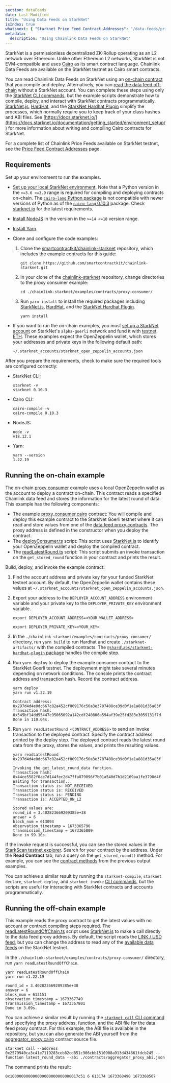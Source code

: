 ```yaml
---
section: dataFeeds
date: Last Modified
title: "Using Data Feeds on StarkNet"
isIndex: true
whatsnext: { "Starknet Price Feed Contract Addresses": "/data-feeds/price-feeds/addresses?network=starknet" }
metadata:
  description: "Using Chainlink Data Feeds on StarkNet"
---
```


StarkNet is a permissionless decentralized ZK-Rollup operating as an L2 network over Ethereum. Unlike other Ethereum L2 networks, StarkNet is not EVM-compatible and uses [Cairo](https://docs.cairo-lang.org/index.html) as its smart contract language. Chainlink Data Feeds are available on the StarkNet testnet as Cairo smart contracts.

You can read Chainlink Data Feeds on StarkNet using an [on-chain contract](#running-the-on-chain-example) that you compile and deploy. Alternatively, you can [read the data feed off-chain](#running-the-off-chain-example) without a StarkNet account. You can complete these steps using only the [StarkNet CLI commands](https://docs.starknet.io/documentation/tools/CLI/commands/), but the example scripts demonstrate how to compile, deploy, and interact with StarkNet contracts programmatically. [StarkNet.js](https://www.starknetjs.com/), [HardHat](https://hardhat.org/), and the [StarkNet Hardhat Plugin](https://shard-labs.github.io/starknet-hardhat-plugin/) simplify the processes, which normally require you to keep track of your class hashes and ABI files. See [https://docs.starknet.io/](https://docs.starknet.io/documentation/getting_started/environment_setup/) for more information about writing and compiling Cairo contracts for StarkNet.

For a complete list of Chainlink Price Feeds available on StarkNet testnet, see the [Price Feed Contract Addresses](/data-feeds/price-feeds/addresses?network=starknet) page.

## Requirements

Set up your environment to run the examples.

- [Set up your local StarkNet environment](https://docs.starknet.io/documentation/getting_started/environment_setup/). Note that a Python version in the `>=3.6 <=3.9` range is required for compiling and deploying contracts on-chain. The [`cairo-lang` Python package](https://pypi.org/project/cairo-lang/) is not compatible with newer versions of Python as of the [`cairo-lang` 0.10.3](https://pypi.org/project/cairo-lang/0.10.3/) package. Check [starknet.io](https://docs.starknet.io/documentation/getting_started/environment_setup/) for the latest requirements.
- [Install NodeJS](https://nodejs.org/en/download/) in the version in the `>=14 <=18` version range.
- [Install Yarn](https://classic.yarnpkg.com/lang/en/docs/install/).
- Clone and configure the code examples:

  1. Clone the [smartcontractkit/chainlink-starknet](https://github.com/smartcontractkit/chainlink-starknet) repository, which includes the example contracts for this guide:

     ```shell
     git clone https://github.com/smartcontractkit/chainlink-starknet.git
     ```

  1. In your clone of the [chainlink-starknet](https://github.com/smartcontractkit/chainlink-starknet) repository, change directories to the proxy consumer example:

     ```shell
     cd ./chainlink-starknet/examples/contracts/proxy-consumer/
     ```

  1. Run `yarn install` to install the required packages including [StarkNet.js](https://www.starknetjs.com/), [HardHat](https://hardhat.org/), and the [StarkNet Hardhat Plugin](https://shard-labs.github.io/starknet-hardhat-plugin/).

     ```shell
     yarn install
     ```

- If you want to run the on-chain examples, you must [set up a StarkNet account](https://docs.starknet.io/documentation/getting_started/account_setup/) on StarkNet's `alpha-goerli` network and fund it with [testnet ETH](https://faucet.goerli.starknet.io/). These examples expect the OpenZeppelin wallet, which stores your addresses and private keys in the following default path:

  ```
  ~/.starknet_accounts/starknet_open_zeppelin_accounts.json
  ```

After you prepare the requirements, check to make sure the required tools are configured correctly:

- StarkNet CLI:

  ```text
  starknet -v
  starknet 0.10.3
  ```

- Cairo CLI:

  ```text
  cairo-compile -v
  cairo-compile 0.10.3
  ```

- NodeJS:

  ```text
  node -v
  v18.12.1
  ```

- Yarn:

  ```text
  yarn --version
  1.22.19
  ```

## Running the on-chain example

The on-chain [proxy consumer](https://github.com/smartcontractkit/chainlink-starknet/tree/develop/examples/contracts/proxy-consumer/) example uses a local OpenZeppelin wallet as the account to deploy a contract on-chain. This contract reads a specified Chainlink data feed and stores the information for the latest round of data. This example has the following components:

- The example [proxy_consumer.cairo](https://github.com/smartcontractkit/chainlink-starknet/blob/develop/examples/contracts/proxy-consumer/src/proxy_consumer.cairo) contract: You will compile and deploy this example contract to the StarkNet Goerli testnet where it can read and store values from one of the [data feed proxy contracts](https://docs.chain.link/data-feeds/price-feeds/addresses?network=starknet). The proxy address is defined in the constructor when you deploy the contract.
- The [deployConsumer.ts](https://github.com/smartcontractkit/chainlink-starknet/tree/develop/examples/contracts/proxy-consumer/scripts/deployConsumer.ts) script: This script uses [StarkNet.js](https://www.starknetjs.com/) to identify your OpenZeppelin wallet and deploy the compiled contract.
- The [readLatestRound.ts](https://github.com/smartcontractkit/chainlink-starknet/tree/develop/examples/contracts/proxy-consumer/scripts/readLatestRound.ts) script: This script submits an invoke transaction on the `get_stored_round` function in your contract and prints the result.

Build, deploy, and invoke the example contract:

1. Find the account address and private key for your funded StarkNet testnet account. By default, the OpenZeppelin wallet contains these values at `~/.starknet_accounts/starknet_open_zeppelin_accounts.json`.
1. Export your address to the `DEPLOYER_ACCOUNT_ADDRESS` environment variable and your private key to the `DEPLOYER_PRIVATE_KEY` environment variable.

   ```shell
   export DEPLOYER_ACCOUNT_ADDRESS=<YOUR_WALLET_ADDRESS>
   ```

   ```shell
   export DEPLOYER_PRIVATE_KEY=<YOUR_KEY>
   ```

1. In the `./chainlink-starknet/examples/contracts/proxy-consumer/` directory, run `yarn build` to run Hardhat and create `./starknet-artifacts/` with the compiled contracts. The [`@shardlabs/starknet-hardhat-plugin` package](https://www.npmjs.com/package/@shardlabs/starknet-hardhat-plugin) handles the compile step.
1. Run `yarn deploy` to deploy the example consumer contract to the StarkNet Goerli testnet. The deployment might take several minutes depending on network conditions. The console prints the contract address and transaction hash. Record the contract address.

   ```text
   yarn deploy
   yarn run v1.22.19

   Contract address: 0x297d4d4e0dc667c82a452cf809176c50a3e3707408ce39d0f1a1a881d35a83f
   Transaction hash: 0x545bf14dd55447c95065092a142cdf240806a594af39e25fd283e3059131f7d
   Done in 110.04s.
   ```

1. Run `yarn readLatestRound <CONTRACT_ADDRESS>` to send an invoke transaction to the deployed contract. Specify the contract address printed by the deploy step. The deployed contract reads the latest round data from the proxy, stores the values, and prints the resulting values.

   ```text
   yarn readLatestRound 0x297d4d4e0dc667c82a452cf809176c50a3e3707408ce39d0f1a1a881d35a83f

   Invoking the get_latest_round_data function.
   Transaction hash: 0x44ce5582f0ae7d144fec2d47ffa879096f7b01a540d7b1d2169aa1fe3798d4f
   Waiting for transaction...
   Transaction status is: NOT_RECEIVED
   Transaction status is: RECEIVED
   Transaction status is: PENDING
   Transaction is: ACCEPTED_ON_L2

   Stored values are:
   round_id = 3.402823669209385e+38
   answer = 6
   block_num = 613094
   observation_timestamp = 1673365796
   transmission_timestamp = 1673365809
   Done in 99.10s.
   ```

If the invoke request is successful, you can see the stored values in the [StarkScan testnet explorer](https://testnet.starkscan.co/). Search for your contract by the address. Under the **Read Contract** tab, run a query on the `get_stored_round()` method. For example, you can see the [contract methods](https://testnet.starkscan.co/contract/0x0297d4d4e0dc667c82a452cf809176c50a3e3707408ce39d0f1a1a881d35a83f#read-contract) from the previous output examples.

You can achieve a similar result by running the `starknet-compile`, `starknet declare`, `starknet deploy`, and `starknet invoke` [CLI commands](https://docs.starknet.io/documentation/tools/CLI/commands/), but the scripts are useful for interacting with StarkNet contracts and accounts programmatically.

## Running the off-chain example

This example reads the proxy contract to get the latest values with no account or contract compiling steps required. The [readLatestRoundOffChain.ts](https://github.com/smartcontractkit/chainlink-starknet/tree/develop/examples/contracts/proxy-consumer/scripts/readLatestRoundOffChain.ts) script uses [StarkNet.js](https://www.starknetjs.com/) to make a call directly to the data feed proxy address. By default, the script reads the [LINK / USD feed](https://testnet.starkscan.co/contract/0x02579940ca3c41e7119283ceb82cd851c906cbb1510908a913d434861fdcb245), but you can change the address to read any of the [available data feeds](https://docs.chain.link/data-feeds/price-feeds/addresses?network=starknet) on the StarkNet testnet.

In the `./chainlink-starknet/examples/contracts/proxy-consumer/` directory, run `yarn readLatestRoundOffChain`.

```text
yarn readLatestRoundOffChain
yarn run v1.22.19

round_id = 3.402823669209385e+38
answer = 6
block_num = 613151
observation_timestamp = 1673367749
transmission_timestamp = 1673367801
Done in 3.09s.
```

You can achieve a similar result by running the [`starknet call` CLI command](https://docs.starknet.io/documentation/tools/CLI/commands/#starknet_call) and specifying the proxy address, function, and the ABI file for the data feed proxy contract. For this example, the ABI file is available in the repository, but you can also generate the ABI yourself from the [aggregator_proxy.cairo](https://github.com/smartcontractkit/chainlink-starknet/blob/develop/contracts/src/ocr2/aggregator_proxy.cairo) contract source file.

```shell
starknet call --address 0x2579940ca3c41e7119283ceb82cd851c906cbb1510908a913d434861fdcb245 --function latest_round_data --abi ./contracts/aggregator_proxy_abi.json
```

The command prints the result:

```text
0x100000000000000000000000000017c51 6 613174 1673368490 1673368507
```
